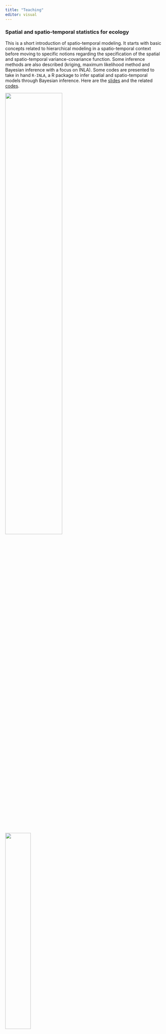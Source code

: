 ```yaml
---
title: "Teaching"
editor: visual
---
```


### Spatial and spatio-temporal statistics for ecology

This is a short introduction of spatio-temporal modeling. It starts with basic concepts related to hierarchical modeling in a spatio-temporal context before moving to specific notions regarding the specification of the spatial and spatio-temporal variance-covariance function. Some inference methods are also described (kriging, maximum likelihood method and Bayesian inference with a focus on INLA). Some codes are presented to take in hand `R-INLA`, a R package to infer spatial and spatio-temporal models through Bayesian inference. Here are the <a href=ressource/pdf/cours_td_stats_st_2022.pdf>slides</a> and the related <a href=https://github.com/balglave/workshop/tree/main/cours_td_stats_st_2022/>codes</a>.

::: {layout-nrow="1" layout-valign="center"}
![](ressource/images/teaching/dag_ssm.png){width="60%"}

![](ressource/images/teaching/co2.PNG){width="40%"}

![](ressource/images/teaching/semivariogram.png){width="60%"}
:::

<br>

These slides are mainly based on:

-   Wikle, C. K., Zammit-Mangion, A., & Cressie, N. Spatio-temporal Statistics with R. Chapman and Hall/CRC, 2019. <a href=https://spacetimewithr.org/>link</a>

-   Krainski, Elias, et al. Advanced spatial modeling with stochastic partial differential equations using R and INLA. Chapman and Hall/CRC, 2018. <a href=https://becarioprecario.bitbucket.io/spde-gitbook/>link</a>

-   Cressie, Noel, and Christopher K. Wikle. Statistics for spatio-temporal data. John Wiley & Sons, 2015.

-   a workshop provided by Thomas Opitz and Denis Allard at Rochebrune. <a href=https://www6.inrae.fr/mia-paris/Seminaires/Workshop/>link</a>

<br>

### Workshop on R-INLA

This is a short introduction to the `R-INLA` tool, a R package to infer spatial and spatio-temporal models through Bayesian inference. It first describes the global structure of the models implemented in `R-INLA`. Second, it introduces the SPDE approach and the Integrated Nested Laplace Approximation two methods implemented in `R-INLA` to ease the computation burden related to spatial and spatio-temporal model inference. Here are the <a href=ressource/pdf/td_halieut_inla_2022.pdf>slides</a> and the related <a href=https://github.com/balglave/workshop/tree/main/td_halieut_inla/>codes</a>.

::: {layout-nrow="1" layout-valign="center"}
![](ressource/images/teaching/inla.png){width="60%"}

![](ressource/images/teaching/mesh.PNG){width="60%"}

![](ressource/images/teaching/pred.PNG){width="60%"}
:::

<br>

These slides are mainly based on:

-   Krainski, Elias, et al. Advanced spatial modeling with stochastic partial differential equations using R and INLA. Chapman and Hall/CRC, 2018. <a href=https://becarioprecario.bitbucket.io/spde-gitbook/>link</a>

-   a workshop provided by Thomas Opitz and Denis Allard at Rochebrune. <a href=https://www6.inrae.fr/mia-paris/Seminaires/Workshop/>link</a>

<br>
